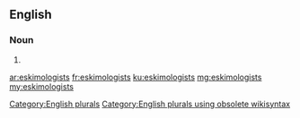 ==English==

===Noun===
{{head|en}}

# {{plural of|eskimologist}}

[[Category:English plurals]][[Category:English plurals using obsolete wikisyntax]]

[[ar:eskimologists]]
[[fr:eskimologists]]
[[ku:eskimologists]]
[[mg:eskimologists]]
[[my:eskimologists]]